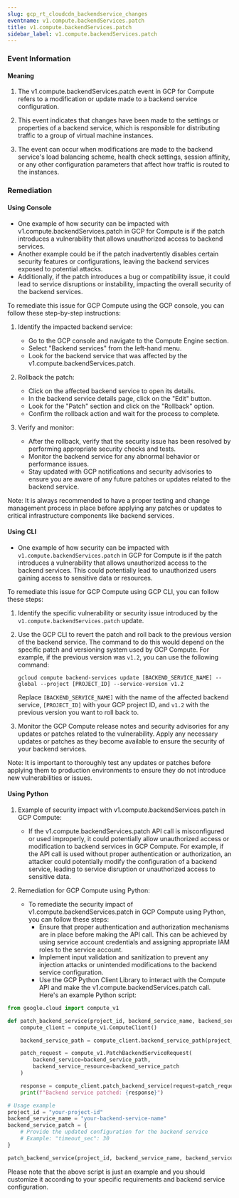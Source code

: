 ```yaml
--- 
slug: gcp_rt_cloudcdn_backendservice_changes
eventname: v1.compute.backendServices.patch
title: v1.compute.backendServices.patch
sidebar_label: v1.compute.backendServices.patch
---
```

                       


### Event Information

#### Meaning

1. The v1.compute.backendServices.patch event in GCP for Compute refers to a modification or update made to a backend service configuration.

2. This event indicates that changes have been made to the settings or properties of a backend service, which is responsible for distributing traffic to a group of virtual machine instances.

3. The event can occur when modifications are made to the backend service's load balancing scheme, health check settings, session affinity, or any other configuration parameters that affect how traffic is routed to the instances.

### Remediation

#### Using Console

- One example of how security can be impacted with v1.compute.backendServices.patch in GCP for Compute is if the patch introduces a vulnerability that allows unauthorized access to backend services.
- Another example could be if the patch inadvertently disables certain security features or configurations, leaving the backend services exposed to potential attacks.
- Additionally, if the patch introduces a bug or compatibility issue, it could lead to service disruptions or instability, impacting the overall security of the backend services.

To remediate this issue for GCP Compute using the GCP console, you can follow these step-by-step instructions:

1. Identify the impacted backend service: 
   - Go to the GCP console and navigate to the Compute Engine section.
   - Select "Backend services" from the left-hand menu.
   - Look for the backend service that was affected by the v1.compute.backendServices.patch.

2. Rollback the patch:
   - Click on the affected backend service to open its details.
   - In the backend service details page, click on the "Edit" button.
   - Look for the "Patch" section and click on the "Rollback" option.
   - Confirm the rollback action and wait for the process to complete.

3. Verify and monitor:
   - After the rollback, verify that the security issue has been resolved by performing appropriate security checks and tests.
   - Monitor the backend service for any abnormal behavior or performance issues.
   - Stay updated with GCP notifications and security advisories to ensure you are aware of any future patches or updates related to the backend service.

Note: It is always recommended to have a proper testing and change management process in place before applying any patches or updates to critical infrastructure components like backend services.

#### Using CLI

- One example of how security can be impacted with `v1.compute.backendServices.patch` in GCP for Compute is if the patch introduces a vulnerability that allows unauthorized access to the backend services. This could potentially lead to unauthorized users gaining access to sensitive data or resources.

To remediate this issue for GCP Compute using GCP CLI, you can follow these steps:

1. Identify the specific vulnerability or security issue introduced by the `v1.compute.backendServices.patch` update.
2. Use the GCP CLI to revert the patch and roll back to the previous version of the backend service. The command to do this would depend on the specific patch and versioning system used by GCP Compute. For example, if the previous version was `v1.2`, you can use the following command:

   ```
   gcloud compute backend-services update [BACKEND_SERVICE_NAME] --global --project [PROJECT_ID] --service-version v1.2
   ```

   Replace `[BACKEND_SERVICE_NAME]` with the name of the affected backend service, `[PROJECT_ID]` with your GCP project ID, and `v1.2` with the previous version you want to roll back to.

3. Monitor the GCP Compute release notes and security advisories for any updates or patches related to the vulnerability. Apply any necessary updates or patches as they become available to ensure the security of your backend services.

Note: It is important to thoroughly test any updates or patches before applying them to production environments to ensure they do not introduce new vulnerabilities or issues.

#### Using Python

1. Example of security impact with v1.compute.backendServices.patch in GCP Compute:
   - If the v1.compute.backendServices.patch API call is misconfigured or used improperly, it could potentially allow unauthorized access or modification to backend services in GCP Compute. For example, if the API call is used without proper authentication or authorization, an attacker could potentially modify the configuration of a backend service, leading to service disruption or unauthorized access to sensitive data.

2. Remediation for GCP Compute using Python:
   - To remediate the security impact of v1.compute.backendServices.patch in GCP Compute using Python, you can follow these steps:
     - Ensure that proper authentication and authorization mechanisms are in place before making the API call. This can be achieved by using service account credentials and assigning appropriate IAM roles to the service account.
     - Implement input validation and sanitization to prevent any injection attacks or unintended modifications to the backend service configuration.
     - Use the GCP Python Client Library to interact with the Compute API and make the v1.compute.backendServices.patch call. Here's an example Python script:

```python
from google.cloud import compute_v1

def patch_backend_service(project_id, backend_service_name, backend_service_patch):
    compute_client = compute_v1.ComputeClient()

    backend_service_path = compute_client.backend_service_path(project_id, backend_service_name)

    patch_request = compute_v1.PatchBackendServiceRequest(
        backend_service=backend_service_path,
        backend_service_resource=backend_service_patch
    )

    response = compute_client.patch_backend_service(request=patch_request)
    print(f"Backend service patched: {response}")

# Usage example
project_id = "your-project-id"
backend_service_name = "your-backend-service-name"
backend_service_patch = {
    # Provide the updated configuration for the backend service
    # Example: "timeout_sec": 30
}

patch_backend_service(project_id, backend_service_name, backend_service_patch)
```

Please note that the above script is just an example and you should customize it according to your specific requirements and backend service configuration.

 